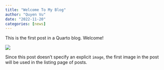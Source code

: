 ```yaml
---
title: "Welcome To My Blog"
author: "Quyen Vu"
date: "2022-11-20"
categories: [news]
---
```


This is the first post in a Quarto blog. Welcome!

![](thumbnail.jpg)

Since this post doesn't specify an explicit `image`, the first image in the post will be used in the listing page of posts.
